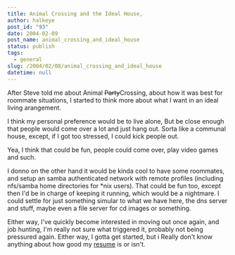 ```yaml
---
title: Animal Crossing and the Ideal House,
author: halkeye
post_id: "93"
date: 2004-02-09
post_name: animal_crossing_and_ideal_house
status: publish
tags:
  - general
slug: /2004/02/08/animal_crossing_and_ideal_house
datetime: null
---
```


After Steve told me about Animal <s>Party</s>Crossing, about how it was best for roommate situations, I started to think more about what I want in an ideal living arangement.

I think my personal preference would be to live alone, But be close enough that people would come over a lot and just hang out. Sorta like a communal house, except, if I got too stressed, I could kick people out.

Yea, I think that could be fun, people could come over, play video games and such.

I donno on the other hand it would be kinda cool to have some roommates, and setup an samba authenticated network with remote profiles (including nfs/samba home directories for *nix users). That could be fun too, except then I'd be in charge of keeping it running, which would be a nightmare. I could settle for just something simular to what we have here, the dns server and stuff, maybe even a file server for cd images or something.

Either way, I've quickly become interested in moving out once again, and job hunting, I'm really not sure what triggered it, probably not being pressured again. Either way, I gotta get started, but i Really don't know anything about how good my [resume](https://files.halkeye.net/Gavin%20Resume.doc) is or isn't.